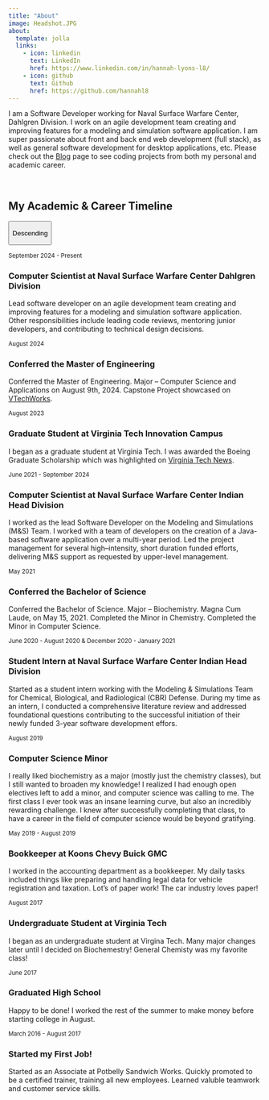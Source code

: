 ---
title: "About"
image: Headshot.JPG
about:
  template: jolla
  links:
    - icon: linkedin
      text: LinkedIn
      href: https://www.linkedin.com/in/hannah-lyons-l8/
    - icon: github
      text: Github
      href: https://github.com/hannahl8
---

I am a Software Developer working for Naval Surface Warfare Center, Dahlgren Division. I work on an agile development team creating and improving features for a modeling and simulation software application. I am super passionate about front and back end web development (full stack), as well as general software development for desktop applications, etc. Please check out the [Blog](https://hannahl8.github.io/blog.html) page to see coding projects from both my personal and academic career.

<br>

## My Academic & Career Timeline

<div>

::: center-button
<button class="btn btn-primary" id="toggle-btn" onclick="toggleTimelineOrder()">

Descending

</button>
:::

::::::::::::::::::::::::: {#timeline .timeline}
:::: {.timeline-item .left}
::: timeline-content
<small>September 2024 - Present</small>

<h3>Computer Scientist at Naval Surface Warfare Center Dahlgren Division</h3>

<p>Lead software developer on an agile development team creating and improving features for a modeling and simulation software application. Other responsibilities include leading code reviews, mentoring junior developers, and contributing to technical design decisions.</p>
:::
::::

:::: {.timeline-item .right}
::: timeline-content
<small>August 2024</small>

<h3>Conferred the Master of Engineering</h3>

<p>Conferred the Master of Engineering. Major – Computer Science and Applications on August 9th, 2024. Capstone Project showcased on <a href="https://vtechworks.lib.vt.edu/items/257d0d9b-75f5-44b6-ac2d-b108a663a166" target="_blank">VTechWorks</a>.</p>
:::
::::

:::: {.timeline-item .left}
::: timeline-content
<small>August 2023</small>

<h3>Graduate Student at Virginia Tech Innovation Campus</h3>

<p>I began as a graduate student at Virginia Tech. I was awarded the Boeing Graduate Scholarship which was highlighted on <a href="https://news.vt.edu/articles/2023/09/innovation-campus-boeing-scholars-2023.html" target="_blank">Virginia Tech News</a>.</p>
:::
::::

:::: {.timeline-item .right}
::: timeline-content
<small>June 2021 - September 2024</small>

<h3>Computer Scientist at Naval Surface Warfare Center Indian Head Division</h3>

<p>I worked as the lead Software Developer on the Modeling and Simulations (M&S) Team. I worked with a team of developers on the creation of a Java-based software application over a multi-year period. Led the project management for several high–intensity, short duration funded efforts, delivering M&S support as requested by upper-level management.</p>
:::
::::

:::: {.timeline-item .left}
::: timeline-content
<small>May 2021</small>

<h3>Conferred the Bachelor of Science</h3>

<p>Conferred the Bachelor of Science. Major -- Biochemistry. Magna Cum Laude, on May 15, 2021. Completed the Minor in Chemistry. Completed the Minor in Computer Science.</p>
:::
::::

:::: {.timeline-item .right}
::: timeline-content
<small>June 2020 - August 2020 & December 2020 - January 2021</small>

<h3>Student Intern at Naval Surface Warfare Center Indian Head Division</h3>

<p>Started as a student intern working with the Modeling & Simulations Team for Chemical, Biological, and Radiological (CBR) Defense. During my time as an intern, I conducted a comprehensive literature review and addressed foundational questions contributing to the successful initiation of their newly funded 3-year software development effors.</p>
:::
::::

:::: {.timeline-item .left}
::: timeline-content
<small>August 2019</small>

<h3>Computer Science Minor</h3>

<p>I really liked biochemistry as a major (mostly just the chemistry classes), but I still wanted to broaden my knowledge! I realized I had enough open electives left to add a minor, and computer science was calling to me. The first class I ever took was an insane learning curve, but also an incredibly rewarding challenge. I knew after successfully completing that class, to have a career in the field of computer science would be beyond gratifying.</p>
:::
::::

:::: {.timeline-item .right}
::: timeline-content
<small>May 2019 - August 2019</small>

<h3>Bookkeeper at Koons Chevy Buick GMC</h3>

<p>I worked in the accounting department as a bookkeeper. My daily tasks included things like preparing and handling legal data for vehicle registration and taxation. Lot's of paper work! The car industry loves paper!</p>
:::
::::

:::: {.timeline-item .left}
::: timeline-content
<small>August 2017</small>

<h3>Undergraduate Student at Virginia Tech</h3>

<p>I began as an undergraduate student at Virgina Tech. Many major changes later until I decided on Biochemestry! General Chemisty was my favorite class!</p>
:::
::::

:::: {.timeline-item .right}
::: timeline-content
<small>June 2017</small>

<h3>Graduated High School</h3>

<p>Happy to be done! I worked the rest of the summer to make money before starting college in August.</p>
:::
::::

:::: {.timeline-item .left}
::: timeline-content
<small>March 2016 - August 2017</small>

<h3>Started my First Job!</h3>

<p>Started as an Associate at Potbelly Sandwich Works. Quickly promoted to be a certified trainer, training all new employees. Learned valuble teamwork and customer service skills.</p>
:::
::::
:::::::::::::::::::::::::

```{=html}
<script>
let isDescending = true;

function toggleTimelineOrder() {
  const timeline = document.getElementById('timeline');
  const items = Array.from(timeline.children);
  items.reverse();

  // Clear and re-append in reversed order
  while (timeline.firstChild) {
    timeline.removeChild(timeline.firstChild);
  }

  // Reassign left/right classes for alternating layout
  items.forEach((item, index) => {
    item.classList.remove('left', 'right');
    item.classList.add(index % 2 === 0 ? 'left' : 'right');
    timeline.appendChild(item);
  });

  // Toggle button label
  isDescending = !isDescending;
  document.getElementById('toggle-btn').textContent = isDescending ? "Descending" : "Ascending";
}
</script>
```

</div>